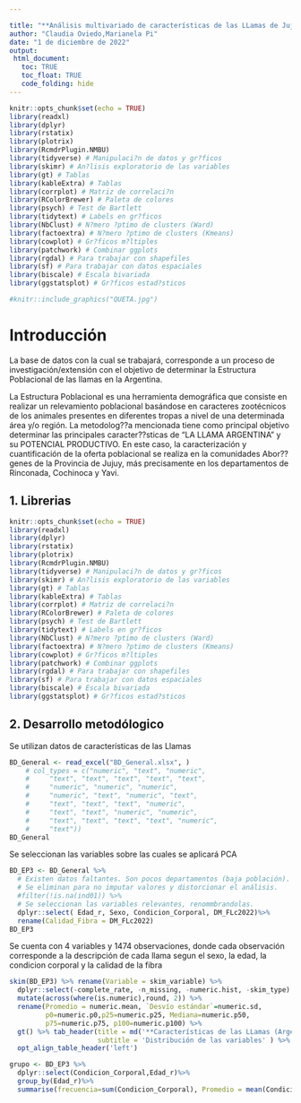 ```yaml
---

title: "**Análisis multivariado de características de las LLamas de Jujuy, Argentina**"
author: "Claudia Oviedo,Marianela Pi"
date: "1 de diciembre de 2022"
output: 
 html_document:
   toc: TRUE
   toc_float: TRUE
   code_folding: hide
---
```


```r
knitr::opts_chunk$set(echo = TRUE)
library(readxl)
library(dplyr)
library(rstatix)
library(plotrix)
library(RcmdrPlugin.NMBU)
library(tidyverse) # Manipulaci?n de datos y gr?ficos
library(skimr) # An?lisis exploratorio de las variables
library(gt) # Tablas
library(kableExtra) # Tablas
library(corrplot) # Matriz de correlaci?n
library(RColorBrewer) # Paleta de colores
library(psych) # Test de Bartlett 
library(tidytext) # Labels en gr?ficos
library(NbClust) # N?mero ?ptimo de clusters (Ward)
library(factoextra) # N?mero ?ptimo de clusters (Kmeans)
library(cowplot) # Gr?ficos m?ltiples
library(patchwork) # Combinar ggplots
library(rgdal) # Para trabajar con shapefiles
library(sf) # Para trabajar con datos espaciales
library(biscale) # Escala bivariada
library(ggstatsplot) # Gr?ficos estad?sticos
```

```r
#knitr::include_graphics("QUETA.jpg")
```
# **Introducción**

La base de datos con la cual se trabajará, corresponde a un proceso de investigación/extensión con el objetivo de determinar la Estructura Poblacional de las llamas en la Argentina.

La Estructura Poblacional es una herramienta demográfica que consiste en realizar un relevamiento poblacional basándose en caracteres zootécnicos de los animales presentes en diferentes tropas a nivel de una determinada área y/o región.  La metodolog??a mencionada tiene como principal objetivo determinar las principales caracter??sticas de “LA LLAMA ARGENTINA” y su POTENCIAL PRODUCTIVO.
En este caso, la caracterización y cuantificación de la oferta poblacional se realiza en la comunidades Abor??genes de la Provincia de Jujuy, más precisamente en los departamentos de Rinconada, Cochinoca y Yavi.


## **1. Librerias**
```r
knitr::opts_chunk$set(echo = TRUE)
library(readxl)
library(dplyr)
library(rstatix)
library(plotrix)
library(RcmdrPlugin.NMBU)
library(tidyverse) # Manipulaci?n de datos y gr?ficos
library(skimr) # An?lisis exploratorio de las variables
library(gt) # Tablas
library(kableExtra) # Tablas
library(corrplot) # Matriz de correlaci?n
library(RColorBrewer) # Paleta de colores
library(psych) # Test de Bartlett 
library(tidytext) # Labels en gr?ficos
library(NbClust) # N?mero ?ptimo de clusters (Ward)
library(factoextra) # N?mero ?ptimo de clusters (Kmeans)
library(cowplot) # Gr?ficos m?ltiples
library(patchwork) # Combinar ggplots
library(rgdal) # Para trabajar con shapefiles
library(sf) # Para trabajar con datos espaciales
library(biscale) # Escala bivariada
library(ggstatsplot) # Gr?ficos estad?sticos
```

## **2. Desarrollo metodólogico**

Se utilizan datos de características de las Llamas

```r
BD_General <- read_excel("BD_General.xlsx", )
    # col_types = c("numeric", "text", "numeric", 
    #     "text", "text", "text", "text", "text", 
    #     "numeric", "numeric", "numeric", 
    #     "numeric", "text", "numeric", "text", 
    #     "text", "text", "text", "numeric", 
    #     "text", "text", "numeric", "numeric", 
    #     "text", "text", "text", "text", "numeric", 
    #     "text"))
BD_General
```
Se seleccionan las variables sobre las cuales se aplicará PCA
```r
BD_EP3 <- BD_General %>% 
  # Existen datos faltantes. Son pocos departamentos (baja población). 
  # Se eliminan para no imputar valores y distorcionar el análisis. 
  #filter(!is.na(ind01)) %>% 
  # Se seleccionan las variables relevantes, renommbrandolas. 
  dplyr::select( Edad_r, Sexo, Condicion_Corporal, DM_FLc2022)%>% 
  rename(Calidad_Fibra = DM_FLc2022)  
BD_EP3
```
Se cuenta con 4 variables y 1474 observaciones, donde cada observación corresponde a la descripción de cada llama segun el sexo, la edad, la condicion corporal y la calidad de la fibra

```r
skim(BD_EP3) %>% rename(Variable = skim_variable) %>% 
  dplyr::select(-complete_rate, -n_missing, -numeric.hist, -skim_type) %>% 
  mutate(across(where(is.numeric),round, 2)) %>% 
  rename(Promedio = numeric.mean, `Desvío estándar`=numeric.sd, 
         p0=numeric.p0,p25=numeric.p25, Mediana=numeric.p50, 
         p75=numeric.p75, p100=numeric.p100) %>% 
  gt() %>% tab_header(title = md('**Características de las LLamas (Argentina)**'),
                      subtitle = 'Distribución de las variables' ) %>% 
  opt_align_table_header('left')
```
```r
grupo <- BD_EP3 %>% 
  dplyr::select(Condicion_Corporal,Edad_r)%>% 
  group_by(Edad_r)%>% 
  summarise(frecuencia=sum(Condicion_Corporal), Promedio = mean(Condicion_corporal))
```

